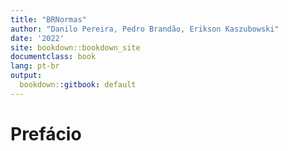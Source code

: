 ---
title: "BRNormas"
author: "Danilo Pereira, Pedro Brandão, Erikson Kaszubowski"
date: '2022'
site: bookdown::bookdown_site
documentclass: book
lang: pt-br
output:
  bookdown::gitbook: default
---

# Prefácio {-}
